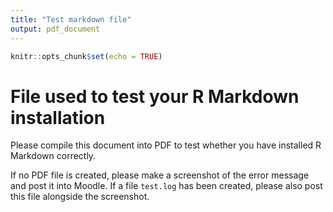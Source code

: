 ```yaml
---
title: "Test markdown file"
output: pdf_document
---
```


```r
knitr::opts_chunk$set(echo = TRUE)
```

# File used to test your R Markdown installation

Please compile this document into PDF to test whether you have installed
R Markdown correctly. 

If no PDF file is created, please make a screenshot of the error message and
post it into Moodle. If a file `test.log` has been created, please also post
this file alongside the screenshot.
